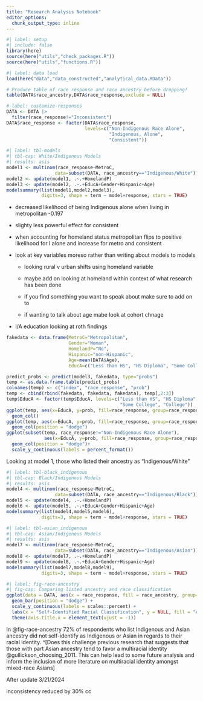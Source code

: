 ```yaml
---
title: "Research Analysis Notebook"
editor_options: 
  chunk_output_type: inline
---
```


```r
#| label: setup
#| include: false
library(here)
source(here("utils","check_packages.R"))
source(here("utils","functions.R"))
```

```r
#| label: data load
load(here("data","data_constructed","analytical_data.RData"))
```

```r
# Produce table of race response and race ancestry before dropping!
table(DATA$race_ancestry,DATA$race_response,exclude = NULL)
```

```r
# label: customize-responses
DATA <- DATA |>
  filter(race_response!="Inconsistent")
DATA$race_response <- factor(DATA$race_response,
                             levels=c("Non-Indigenous Race Alone",
                                      "Indigenous, Alone",
                                      "Consistent"))
```

```r
#| label: tbl-models
#| tbl-cap: White/Indigenous Models
#| results: asis
model1 <- multinom(race_response~MetroC,
                  data=subset(DATA, race_ancestry=="Indigenous/White"))
model2 <- update(model1, .~.+HomelandP)
model3 <- update(model2, .~.+EducA+Gender+Hispanic+Age)
modelsummary(list(model1,model2,model3),
             digits=3, shape = term ~ model+response, stars = TRUE)
```

-   decreased likelihood of being Indigenous alone when living in metropolitan -0.197

-   slighty less powerful effect for consistent

-   when accounting for homeland status metropolitan flips to positive likelihood for I alone and increase for metro and consistent

-   look at key variables moreso rather than writing about models to models

    -   looking rural v urban shifts using homeland variable

    -   maybe add on looking at homeland within context of what research has been done

    -   if you find something you want to speak about make sure to add on to

    -   if wanting to talk about age mabe look at cohort chnage

-   I/A education looking at roth findings

```r
fakedata <- data.frame(MetroC="Metropolitan",
                       Gender="Woman",
                       HomelandP="No",
                       Hispanic="non-Hispanic",
                       Age=mean(DATA$Age),
                       EducA=c("Less than HS", "HS Diploma", "Some College", "College"))

predict_probs <- predict(model3, fakedata, type="probs")
temp <- as.data.frame.table(predict_probs)
colnames(temp) <- c("index", "race_response", "prob")
temp <- cbind(rbind(fakedata, fakedata, fakedata), temp[,2:3])
temp$EducA <- factor(temp$EducA, levels=c("Less than HS", "HS Diploma", 
                                          "Some College", "College"))
ggplot(temp, aes(x=EducA, y=prob, fill=race_response, group=race_response))+
  geom_col()
ggplot(temp, aes(x=EducA, y=prob, fill=race_response, group=race_response))+
  geom_col(position = "dodge")
ggplot(subset(temp, race_response!="Non-Indigenous Race Alone"), 
              aes(x=EducA, y=prob, fill=race_response, group=race_response))+
  geom_col(position = "dodge")+
  scale_y_continuous(labels = percent_format())
```

Looking at model 1, those who listed their ancestry as "Indigenous/White"

```r
#| label: tbl-black_indigenous
#| tbl-cap: Black/Indigenous Models
#| results: asis
model4 <- multinom(race_response~MetroC,
                  data=subset(DATA, race_ancestry=="Indigenous/Black"))
model5 <- update(model4, .~.+HomelandP)
model6 <- update(model5, .~.+EducA+Gender+Hispanic+Age)
modelsummary(list(model4,model5,model6),
             digits=3, shape = term ~ model+response, stars = TRUE)
```

```r
#| label: tbl-asian_indigenous
#| tbl-cap: Asian/Indigenous Models
#| results: asis
model7 <- multinom(race_response~MetroC,
                  data=subset(DATA, race_ancestry=="Indigenous/Asian"))
model8 <- update(model7, .~.+HomelandP)
model9 <- update(model8, .~.+EducA+Gender+Hispanic+Age)
modelsummary(list(model7,model8,model9),
             digits=3, shape = term ~ model+response, stars = TRUE)
```

```r
#| label: fig-race-ancestry
#| fig-cap: Comparing listed ancestry and race classification
ggplot(data = DATA, aes(x = race_response, fill = race_ancestry, group=race_ancestry, y=after_stat(prop))) + 
  geom_bar(position = "dodge") +
  scale_y_continuous(labels = scales::percent) +
  labs(x = "Self-Identified Racial Classification", y = NULL, fill = "Ancestry")+
  theme(axis.title.x = element_text(vjust = -1)) 
```

In @fig-race-ancestry 72% of respondents who list Indigenous and Asian ancestry did not self-identify as Indigenous or Asian in regards to their racial identity. \^[Does this challenge previous research that suggests that those with part Asian ancestry tend to favor a multiracial identity @gullickson_choosing_2011. This can help lead to some future analysis and inform the inclusion of more literature on multiracial identity amongst mixed-race Asians]

After update 3/21/2024

inconsistency reduced by 30% cc

